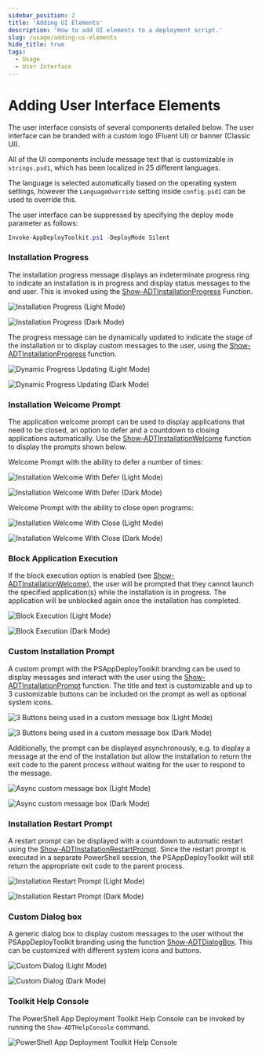 ```yaml
---
sidebar_position: 2
title: 'Adding UI Elements'
description: 'How to add UI elements to a deployment script.'
slug: /usage/adding-ui-elements
hide_title: true
tags:
  - Usage
  - User Interface
---
```


# Adding User Interface Elements

The user interface consists of several components detailed below. The user interface can be branded with a custom logo (Fluent UI) or banner (Classic UI).

All of the UI components include message text that is customizable in `strings.psd1`, which has been localized in 25 different languages.

The language is selected automatically based on the operating system settings, however the `LanguageOverride` setting inside `config.psd1` can be used to override this.

The user interface can be suppressed by specifying the deploy mode parameter as follows:

```powershell
Invoke-AppDeployToolkit.ps1 -DeployMode Silent
```

### Installation Progress

The installation progress message displays an indeterminate progress ring to indicate an installation is in progress and display status messages to the end user. This is invoked using the [Show-ADTInstallationProgress](/docs/reference/functions/Show-ADTInstallationProgress) Function.

![Installation Progress (Light Mode)](../images/psadt-inprogress_light.png)

![Installation Progress (Dark Mode)](../images/psadt-inprogress_dark.png)

The progress message can be dynamically updated to indicate the stage of the installation or to display custom messages to the user, using the [Show-ADTInstallationProgress](/docs/reference/functions/Show-ADTInstallationProgress) function.

![Dynamic Progress Updating (Light Mode)](../images/psadt-customprogress_light.png)

![Dynamic Progress Updating (Dark Mode)](../images/psadt-customprogress_dark.png)

### Installation Welcome Prompt

The application welcome prompt can be used to display applications that need to be closed, an option to defer and a countdown to closing applications automatically. Use the [Show-ADTInstallationWelcome](/docs/reference/functions/Show-ADTInstallationWelcome) function to display the prompts shown below.

Welcome Prompt with the ability to defer a number of times:

![Installation Welcome With Defer (Light Mode)](../images/psadt-welcome_light.png)

![Installation Welcome With Defer (Dark Mode)](../images/psadt-welcome_dark.png)

Welcome Prompt with the ability to close open programs:

![Installation Welcome With Close (Light Mode)](../images/psadt-closeapps_light.png)

![Installation Welcome With Close (Dark Mode)](../images/psadt-closeapps_dark.png)

### Block Application Execution

If the block execution option is enabled (see [Show-ADTInstallationWelcome](/docs/reference/functions/Show-ADTInstallationWelcome)), the user will be prompted that they cannot launch the specified application(s) while the installation is in progress. The application will be unblocked again once the installation has completed.

![Block Execution (Light Mode)](../images/psadt-blockexecution_light.png)

![Block Execution (Dark Mode)](../images/psadt-blockexecution_dark.png)

### Custom Installation Prompt

A custom prompt with the PSAppDeployToolkit branding can be used to display messages and interact with the user using the [Show-ADTInstallationPrompt](/docs/reference/functions/Show-ADTInstallationPrompt) function. The title and text is customizable and up to 3 customizable buttons can be included on the prompt as well as optional system icons.

![3 Buttons being used in a custom message box (Light Mode)](../images/psadt-3buttonmsgbox_light.png)

![3 Buttons being used in a custom message box (Dark Mode)](../images/psadt-3buttonmsgbox_dark.png)

Additionally, the prompt can be displayed asynchronously, e.g. to display a message at the end of the installation but allow the installation to return the exit code to the parent process without waiting for the user to respond to the message.

![Async custom message box (Light Mode)](../images/psadt-custommsg_light.png)

![Async custom message box (Dark Mode)](../images/psadt-custommsg_dark.png)

### Installation Restart Prompt

A restart prompt can be displayed with a countdown to automatic restart using the [Show-ADTInstallationRestartPrompt](/docs/reference/functions/Show-ADTInstallationRestartPrompt). Since the restart prompt is executed in a separate PowerShell session, the PSAppDeployToolkit will still return the appropriate exit code to the parent process.

![Installation Restart Prompt (Light Mode)](../images/psadt-restarttimer_light.png)

![Installation Restart Prompt (Dark Mode)](../images/psadt-restarttimer_dark.png)

### Custom Dialog box

A generic dialog box to display custom messages to the user without the PSAppDeployToolkit branding using the function [Show-ADTDialogBox](/docs/reference/functions/Show-ADTDialogBox). This can be customized with different system icons and buttons.

![Custom Dialog (Light Mode)](../images/psadt-custommsg_light.png)

![Custom Dialog (Dark Mode)](../images/psadt-custommsg_dark.png)

### Toolkit Help Console

The PowerShell App Deployment Toolkit Help Console can be invoked by running the `Show-ADTHelpConsole` command.

![PowerShell App Deployment Toolkit Help Console](../images/psadt-helpconsole.png)
